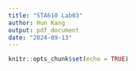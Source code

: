 ```yaml
---
title: "STA610 Lab03"
author: Hun Kang
output: pdf_document
date: "2024-09-13"
---
```


```r
knitr::opts_chunk$set(echo = TRUE)
```

\begin{itemize}
\item Write down your answers in any blank sheet and submit your work in paper during the lab.
\item Your work will not be graded. As long as you submit, you will get a full credit. 
\item For those who missed the lab today, you can submit it via email to me for half credit.
\end{itemize}